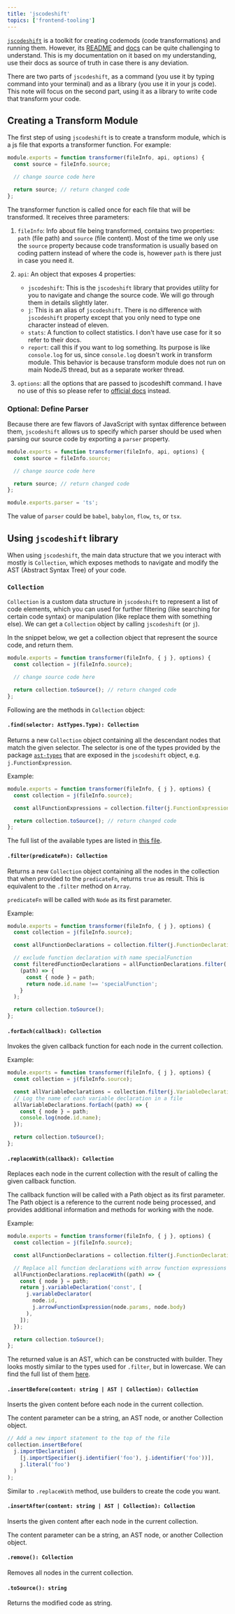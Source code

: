 ```yaml
---
title: 'jscodeshift'
topics: ['frontend-tooling']
---
```


[`jscodeshift`](https://github.com/facebook/jscodeshift) is a toolkit for creating codemods (code transformations) and running them. However, its [README](https://github.com/facebook/jscodeshift#jscodeshift--) and [docs](https://github.com/facebook/jscodeshift/wiki/jscodeshift-Documentation) can be quite challenging to understand. This is my documentation on it based on my understanding, use their docs as source of truth in case there is any deviation.

There are two parts of `jscodeshift`, as a command (you use it by typing command into your terminal) and as a library (you use it in your js code). This note will focus on the second part, using it as a library to write code that transform your code.

## Creating a Transform Module

The first step of using `jscodeshift` is to create a transform module, which is a js file that exports a transformer function. For example:

```js
module.exports = function transformer(fileInfo, api, options) {
  const source = fileInfo.source;

  // change source code here

  return source; // return changed code
};
```

The transformer function is called once for each file that will be transformed. It receives three parameters:

1. `fileInfo`: Info about file being transformed, contains two properties: `path` (file path) and `source` (file content). Most of the time we only use the `source` property because code transformation is usually based on coding pattern instead of where the code is, however `path` is there just in case you need it.
1. `api`: An object that exposes 4 properties:

   - `jscodeshift`: This is the `jscodeshift` library that provides utility for you to navigate and change the source code. We will go through them in details slightly later.
   - `j`: This is an alias of `jscodeshift`. There is no difference with `jscodeshift` property except that you only need to type one character instead of eleven.
   - `stats`: A function to collect statistics. I don't have use case for it so refer to their docs.
   - `report`: call this if you want to log something. Its purpose is like `console.log` for us, since `console.log` doesn't work in transform module. This behavior is because transform module does not run on main NodeJS thread, but as a separate worker thread.

1. `options`: all the options that are passed to jscodeshift command. I have no use of this so please refer to [official docs](https://github.com/facebook/jscodeshift#options) instead.

### Optional: Define Parser

Because there are few flavors of JavaScript with syntax difference between them, `jscodeshift` allows us to specify which parser should be used when parsing our source code by exporting a `parser` property.

```js twoslash {9}
module.exports = function transformer(fileInfo, api, options) {
  const source = fileInfo.source;

  // change source code here

  return source; // return changed code
};

module.exports.parser = 'ts';
```

The value of `parser` could be `babel`, `babylon`, `flow`, `ts`, or `tsx`.

## Using `jscodeshift` library

When using `jscodeshift`, the main data structure that we you interact with mostly is `Collection`, which exposes methods to navigate and modify the AST (Abstract Syntax Tree) of your code.

### `Collection`

`Collection` is a custom data structure in `jscodeshift` to represent a list of code elements, which you can used for further filtering (like searching for certain code syntax) or manipulation (like replace them with something else). We can get a `Collection` object by calling `jscodeshift` (or `j`).

In the snippet below, we get a collection object that represent the source code, and return them.

```js {1,5}
module.exports = function transformer(fileInfo, { j }, options) {
  const collection = j(fileInfo.source);

  // change source code here

  return collection.toSource(); // return changed code
};
```

Following are the methods in `Collection` object:

#### `.find(selector: AstTypes.Type): Collection`

Returns a new `Collection` object containing all the descendant nodes that match the given selector. The selector is one of the types provided by the package [`ast-types`](https://github.com/benjamn/ast-types/tree/master) that are exposed in the `jscodeshift` object, e.g. `j.FunctionExpression`.

Example:

```js
module.exports = function transformer(fileInfo, { j }, options) {
  const collection = j(fileInfo.source);

  const allFunctionExpressions = collection.filter(j.FunctionExpression);

  return collection.toSource(); // return changed code
};
```

The full list of the available types are listed in [this file](https://github.com/benjamn/ast-types/blob/master/src/gen/namedTypes.ts).

#### `.filter(predicateFn): Collection`

Returns a new `Collection` object containing all the nodes in the collection that when provided to the `predicateFn`, returns `true` as result. This is equivalent to the `.filter` method on `Array`.

`predicateFn` will be called with `Node` as its first parameter.

Example:

```js {5-11}
module.exports = function transformer(fileInfo, { j }, options) {
  const collection = j(fileInfo.source);

  const allFunctionDeclarations = collection.filter(j.FunctionDeclaration);

  // exclude function declaration with name specialFunction
  const filteredFunctionDeclarations = allFunctionDeclarations.filter(
    (path) => {
      const { node } = path;
      return node.id.name !== 'specialFunction';
    }
  );

  return collection.toSource();
};
```

#### `.forEach(callback): Collection`

Invokes the given callback function for each node in the current collection.

Example:

```js {4-8}
module.exports = function transformer(fileInfo, { j }, options) {
  const collection = j(fileInfo.source);

  const allVariableDeclarations = collection.filter(j.VariableDeclaration);
  // Log the name of each variable declaration in a file
  allVariableDeclarations.forEach((path) => {
    const { node } = path;
    console.log(node.id.name);
  });

  return collection.toSource();
};
```

#### `.replaceWith(callback): Collection`

Replaces each node in the current collection with the result of calling the given callback function.

The callback function will be called with a Path object as its first parameter. The Path object is a reference to the current node being processed, and provides additional information and methods for working with the node.

Example:

```js {5-14}
module.exports = function transformer(fileInfo, { j }, options) {
  const collection = j(fileInfo.source);

  const allFunctionDeclarations = collection.filter(j.FunctionDeclaration);

  // Replace all function declarations with arrow function expressions
  allFunctionDeclarations.replaceWith((path) => {
    const { node } = path;
    return j.variableDeclaration('const', [
      j.variableDeclarator(
        node.id,
        j.arrowFunctionExpression(node.params, node.body)
      ),
    ]);
  });

  return collection.toSource();
};
```

The returned value is an AST, which can be constructed with builder. They looks mostly similar to the types used for `.filter`, but in lowercase. We can find the full list of them [here](https://github.com/benjamn/ast-types/blob/master/src/gen/builders.ts#L3747).

#### `.insertBefore(content: string | AST | Collection): Collection`

Inserts the given content before each node in the current collection.

The content parameter can be a string, an AST node, or another Collection object.

```js
// Add a new import statement to the top of the file
collection.insertBefore(
  j.importDeclaration(
    [j.importSpecifier(j.identifier('foo'), j.identifier('foo'))],
    j.literal('foo')
  )
);
```

Similar to `.replaceWith` method, use builders to create the code you want.

#### `.insertAfter(content: string | AST | Collection): Collection`

Inserts the given content after each node in the current collection.

The content parameter can be a string, an AST node, or another Collection object.

#### `.remove(): Collection`

Removes all nodes in the current collection.

#### `.toSource(): string`

Returns the modified code as string.
